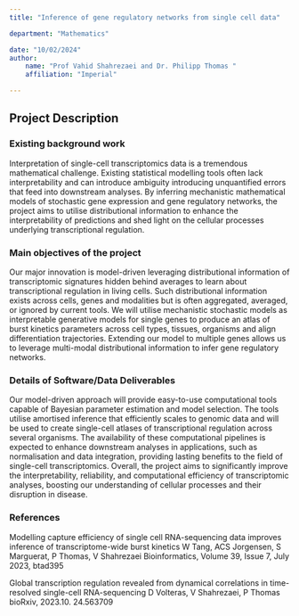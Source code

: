 ```yaml
---
title: "Inference of gene regulatory networks from single cell data"

department: "Mathematics"

date: "10/02/2024"
author: 
    name: "Prof Vahid Shahrezaei and Dr. Philipp Thomas "
    affiliation: "Imperial"

---
```

## Project Description

### Existing background work

Interpretation of single-cell transcriptomics data is a tremendous mathematical challenge. Existing statistical modelling tools often lack interpretability and can introduce ambiguity introducing unquantified errors that feed into downstream analyses. By inferring mechanistic mathematical models of stochastic gene expression and gene regulatory networks, the project aims to utilise distributional information to enhance the interpretability of predictions and shed light on the cellular processes underlying transcriptional regulation.



### Main objectives of the project

Our major innovation is model-driven leveraging distributional information of transcriptomic signatures hidden behind averages to learn about transcriptional regulation in living cells. Such distributional information exists across cells, genes and modalities but is often aggregated, averaged, or ignored by current tools. We will utilise mechanistic stochastic models as interpretable generative models for single genes to produce an atlas of burst kinetics parameters across cell types, tissues, organisms and align differentiation trajectories. Extending our model to multiple genes allows us to leverage multi-modal distributional information to infer gene regulatory networks. 



### Details of Software/Data Deliverables

Our model-driven approach will provide easy-to-use computational tools capable of Bayesian parameter estimation and model selection. The tools utilise amortised inference that efficiently scales to genomic data and will be used to create single-cell atlases of transcriptional regulation across several organisms. The availability of these computational pipelines is expected to enhance downstream analyses in applications, such as normalisation and data integration, providing lasting benefits to the field of single-cell transcriptomics. Overall, the project aims to significantly improve the interpretability, reliability, and computational efficiency of transcriptomic analyses, boosting our understanding of cellular processes and their disruption in disease.



###  References

Modelling capture efficiency of single cell RNA-sequencing data improves inference of transcriptome-wide burst kinetics
W Tang, ACS Jorgensen, S Marguerat, P Thomas, V Shahrezaei
Bioinformatics, Volume 39, Issue 7, July 2023, btad395

Global transcription regulation revealed from dynamical correlations in time-resolved single-cell RNA-sequencing
D Volteras, V Shahrezaei, P Thomas
bioRxiv, 2023.10. 24.563709